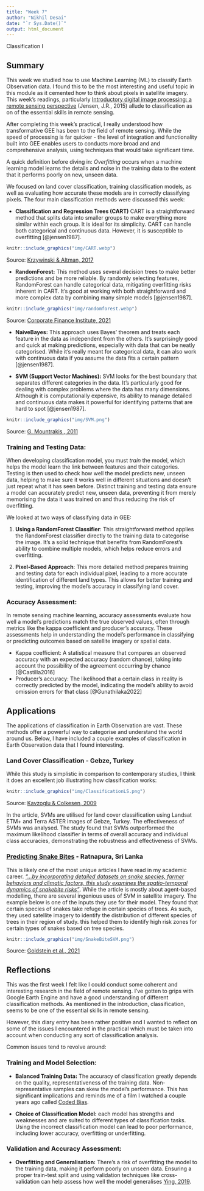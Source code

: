 ```yaml
---
title: "Week 7"
author: "Nikhil Desai"
date: "`r Sys.Date()`"
output: html_document
---
```


Classification I

## Summary

This week we studied how to use Machine Learning (ML) to classify Earth Observation data. I found this to be the most interesting and useful topic in this module as it cemented how to think about pixels in satellite imagery. This week's readings, particularly [Introductory digital image processing: a remote sensing perspective](https://read.kortext.com/reader/pdf/1872407/Cover) (Jensen, J.R., 2015) allude to classification as on of the essential skills in remote sensing.

After completing this week's practical, I really understood how transformative GEE has been to the field of remote sensing. While the speed of processing is far quicker - the level of integration and functionality built into GEE enables users to conducts more broad and and comprehensive analysis, using techniques that would take significant time.

A quick definition before diving in: *Overfitting* occurs when a machine learning model learns the details and noise in the training data to the extent that it performs poorly on new, unseen data.

We focused on land cover classification, training classification models, as well as evaluating how accurate these models are in correctly classifying pixels. The four main classification methods were discussed this week:

-   **Classification and Regression Trees (CART)** CART is a straightforward method that splits data into smaller groups to make everything more similar within each group. It is ideal for its simplicity. CART can handle both categorical and continuous data. However, it is susceptible to overfitting [@jensen1987].

```r
knitr::include_graphics("img/CART.webp")
```

Source: [Krzywinski & Altman, 2017](https://www.nature.com/articles/nmeth.4370)

-   **RandomForest:** This method uses several decision trees to make better predictions and be more reliable. By randomly selecting features, RandomForest can handle categorical data, mitigating overfitting risks inherent in CART. It's good at working with both straightforward and more complex data by combining many simple models [@jensen1987].

```r
knitr::include_graphics("img/randomforest.webp")
```

Source: [Corporate Finance Institute, 2021](https://corporatefinanceinstitute.com/resources/data-science/random-forest/)

-   **NaiveBayes:** This approach uses Bayes' theorem and treats each feature in the data as independent from the others. It's surprisingly good and quick at making predictions, especially with data that can be neatly categorised. While it's really meant for categorical data, it can also work with continuous data if you assume the data fits a certain pattern [@jensen1987].

-   **SVM (Support Vector Machines):** SVM looks for the best boundary that separates different categories in the data. It's particularly good for dealing with complex problems where the data has many dimensions. Although it is computationally expensive, its ability to manage detailed and continuous data makes it powerful for identifying patterns that are hard to spot [@jensen1987].

```r
knitr::include_graphics("img/SVM.png")
```

Source: [G. Mountrakis , 2011](https://www.sciencedirect.com/science/article/pii/S0924271610001140?casa_token=OqT7oyI3SQsAAAAA:48WJUDtbHXJoEq49Yh8LtiSmXHoHPNPrqneOQgV5c7Q3bgAQ2hyQVHZF3zBOpFsBAufcITvftA)

### Training and Testing Data:

When developing classification model, you must *train* the model, which helps the model learn the link between features and their categories. Testing is then used to check how well the model predicts new, unseen data, helping to make sure it works well in different situations and doesn’t just repeat what it has seen before. Distinct training and testing data ensure a model can accurately predict new, unseen data, preventing it from merely memorising the data it was trained on and thus reducing the risk of overfitting.

We looked at two ways of classifying data in GEE:

1.  **Using a RandomForest Classifier**: This straightforward method applies the RandomForest classifier directly to the training data to categorise the image. It's a solid technique that benefits from RandomForest's ability to combine multiple models, which helps reduce errors and overfitting.

2.  **Pixel-Based Approach**: This more detailed method prepares training and testing data for each individual pixel, leading to a more accurate identification of different land types. This allows for better training and testing, improving the model's accuracy in classifying land cover.

### Accuracy Assessment:

In remote sensing machine learning, accuracy assessments evaluate how well a model's predictions match the true observed values, often through metrics like the kappa coefficient and producer's accuracy. These assessments help in understanding the model's performance in classifying or predicting outcomes based on satellite imagery or spatial data.

-   Kappa coefficient: A statistical measure that compares an observed accuracy with an expected accuracy (random chance), taking into account the possibility of the agreement occurring by chance [@Castilla2016]
-   Producer's accuracy: The likelihood that a certain class in reality is correctly predicted by the model, indicating the model's ability to avoid omission errors for that class [@Gunathilaka2022]

## Applications

The applications of classification in Earth Observation are vast. These methods offer a powerful way to categorise and understand the world around us. Below, I have included a couple examples of classification in Earth Observation data that I found interesting.

### Land Cover Classification - Gebze, Turkey

While this study is simplistic in comparison to contemporary studies, I think it does an excellent job illustrating how classification works:

```r
knitr::include_graphics("img/ClassificationLS.png")
```

Source: [Kavzoglu & Colkesen, 2009](https://www.sciencedirect.com/science/article/pii/S0303243409000464?casa_token=KxOJqWYnrV4AAAAA:thbuKJ2pkzjqutr-bU-t3KxPOxHJ2DZR4nU3H2SJSCYQZchRyo3dJTYUlI_FQYBZ_TNcPljzlQ#fig6)

In the article, SVMs are utilised for land cover classification using Landsat ETM+ and Terra ASTER images of Gebze, Turkey. The effectiveness of SVMs was analysed. The study found that SVMs outperformed the maximum likelihood classifier in terms of overall accuracy and individual class accuracies, demonstrating the robustness and effectiveness of SVMs.

### [Predicting Snake Bites](https://www.researchgate.net/publication/348697066_Integrating_human_behavior_and_snake_ecology_with_agent-based_models_to_predict_snakebite_in_high_risk_landscapes) - Ratnapura, Sri Lanka

This is likely one of the most unique articles I have read in my academic career. [*"...by incorporating detailed datasets on snake species, farmer behaviors and climatic factors, this study examines the spatio-temporal dynamics of snakebite risks"*](https://www.researchgate.net/publication/348697066_Integrating_human_behavior_and_snake_ecology_with_agent-based_models_to_predict_snakebite_in_high_risk_landscapes). While the article is mostly about agent-based modelling, there are several ingenious uses of SVM in satellite imagery. The example below is one of the inputs they use for their model. They found that certain species of snakes take refuge in certain species of trees. As such, they used satellite imagery to identify the distribution of different species of trees in their region of study. this helped them to identify high risk zones for certain types of snakes based on tree species.

```r
knitr::include_graphics("img/SnakeBiteSVM.png")
```

Source: [Goldstein et al., 2021](https://www.researchgate.net/publication/348697066_Integrating_human_behavior_and_snake_ecology_with_agent-based_models_to_predict_snakebite_in_high_risk_landscapes)

## Reflections

This was the first week I felt like I could conduct some coherent and interesting research in the field of remote sensing. I've gotten to grips with Google Earth Engine and have a good understanding of different classification methods. As mentioned in the introduction, classification, seems to be one of the essential skills in remote sensing.

However, this diary entry has been rather positive and I wanted to reflect on some of the issues I encountered in the practical which must be taken into account when conducting any sort of classification analysis.

Common issues tend to revolve around:

### Training and Model Selection:

-   **Balanced Training Data:** The accuracy of classification greatly depends on the quality, representativeness of the training data. Non-representative samples can skew the model's performance. This has significant implications and reminds me of a film I watched a couple years ago called [Coded Bias](https://en.wikipedia.org/wiki/Coded_Bias).

-   **Choice of Classification Model:** each model has strengths and weaknesses and are suited to different types of classification tasks. Using the incorrect classification model can lead to poor performance, including lower accuracy, overfitting or underfitting.

### Validation and Accuracy Assessment:

-   **Overfitting and Generalisation:** There's a risk of overfitting the model to the training data, making it perform poorly on unseen data. Ensuring a proper train-test split and using validation techniques like cross-validation can help assess how well the model generalises [Ying, 2019](https://iopscience.iop.org/article/10.1088/1742-6596/1168/2/022022).
